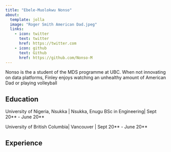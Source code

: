 ```yaml
---
title: "Ebele-Muolokwu Nonso"
about:
  template: jolla
  image: "Roger Smith American Dad.jpeg"
  links:
    - icon: twitter
      text: twitter
      href: https://twitter.com
    - icon: github
      text: Github
      href: https://github.com/Nonso-M
---
```


Nonso is the a student of the MDS programme at UBC. When not innovating on data platforms, Finley enjoys watching an unhealthy amount  of American Dad or playing volleyball

## Education

University of Nigeria, Nsukka | Nsukka, Enugu
BSc in Engineering| Sept 20** - June 20**

University of British Columbia| Vancouver | Sept 20** - June 20**

## Experience

